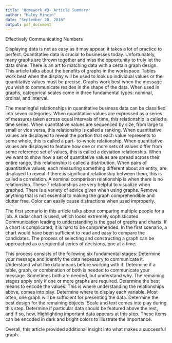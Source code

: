 ```yaml
---
title: 'Homework #3- Article Summary'
author: "Haley Mincin"
date: "September 28, 2016"
output: pdf_document
---
```

Effectively Communicating Numbers

Displaying data is not as easy as it may appear, it takes a lot of practice to perfect. Quantitative data is crucial to businesses today. Unfortunately, many graphs are thrown together and miss the opportunity to truly let the data shine. There is an art to matching data with a certain graph design. This article talks about the benefits of graphs in the workspace. Tables work best when the display will be used to look up individual values or the quantitative values must be precise. Graphs work best when the message you wish to communicate resides in the shape of the data. When used in graphs, categorical scales come in three fundamental types: nominal, ordinal, and interval. 

The meaningful relationships in quantitative business data can be classified into seven categories. When quantitative values are expressed as a series of measures taken across equal intervals of time, this relationship is called a time series. When quantitative values are sequenced by size, from large to small or vice versa, this relationship is called a ranking. When quantitative values are displayed to reveal the portion that each value represents to some whole, this is called a part- to-whole relationship. When quantitative values are displayed to feature how one or more sets of values differ from some reference set of values, this is called a deviation relationship. When we want to show how a set of quantitative values are spread across their entire range, this relationship is called a distribution. When pairs of quantitative values, each measuring something different about an entity, are displayed to reveal if there is significant relationship between them, this is called a correlation. A nominal comparison relationship is when there is no relationship. These 7 relationships are very helpful to visualize when graphed. There is a variety of advice given when using graphs. Remove anything that is not essential to making the graph comprehendible and clutter free. Color can easily cause distractions when used improperly.  

The first scenario in this article talks about comparing multiple people for a job. A radar chart is used, which looks extremely sophisticated. Communication leading to understanding is the goal of graphs and charts. If a chart is complicated, it is hard to be comprehended. In the first scenario, a chart would have been sufficient to read and easy to compare the candidates. The process of selecting and constructing a graph can be approached as a sequential series of decisions, one at a time. 

This process consists of the following six fundamental stages: 
Determine your message and identify the data necessary to communicate it. Understand what the data means before working with it. 
Determine if a table, graph, or combination of both is needed to communicate your message. Sometimes both are needed, but understand why.
The remaining stages apply only if one or more graphs are required. 
Determine the best means to encode the values. This is where understanding the relationships above, comes into play. 
Determine where to display each variable. Most often, one graph will be sufficient for presenting the data.
Determine the best design for the remaining objects. Scale and text comes into play during this step. 
Determine if particular data should be featured above the rest, and if so, how. Highlighting important data appears at this step. These items can be encoded in dark and bright colors to illustrate the importance.

Overall, this article provided additional insight into what makes a successful graph.




